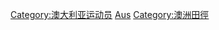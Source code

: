 {{Commonscat|Athletes from Australia}}

[[Category:澳大利亚运动员|Category:澳大利亚运动员]]
[[Category:各國田徑運動員|Aus]]
[[Category:澳洲田徑|Category:澳洲田徑]]